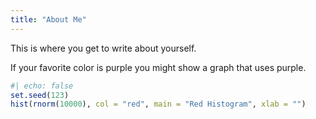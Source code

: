 ```yaml
---
title: "About Me"
---
```


This is where you get to write about yourself.

If your favorite color is purple you might show a graph that uses purple.

```r
#| echo: false
set.seed(123)
hist(rnorm(10000), col = "red", main = "Red Histogram", xlab = "")
```


